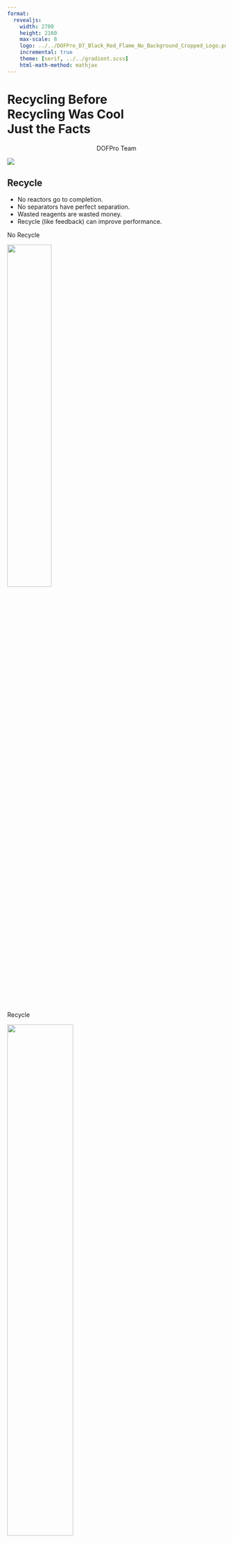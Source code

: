 ```yaml
---
format:
  revealjs:
    width: 2700
    height: 2160
    max-scale: 8
    logo: ../../DOFPro_D7_Black_Red_Flame_No_Background_Cropped_Logo.png
    incremental: true
    theme: [serif, ../../gradient.scss]
    html-math-method: mathjax
---
```


# Recycling Before<br/>Recycling Was Cool</br>Just the Facts{.bigbold75}

::: {style="text-align: center;"}
DOFPro Team
:::

![](../../DOFPro_D7_Black_Red_Flame_No_Background_Cropped.png){.absolute left="22%" top="-45%"}

## Recycle

 - No reactors go to completion.
 - No separators have perfect separation.
 - Wasted reagents are wasted money.
 - Recycle (like feedback) can improve performance.

:::{.fragment}
:::{.absolute top=50% left=0%}
No Recycle
:::

![](RecycDemo1.png){.absolute left=0% top=52% width=45%}
:::

:::{.fragment}
:::{.absolute top=50% left=50%}
Recycle
:::

![](RecycDemo2.png){.absolute left=50% top=51% width=55%}
:::

## Recycle Comparison – No Recycle

![](RecycDemo1.png){.absolute left=0% top=10% width=60%}

:::{style="font-size: 60px"}
:::{.absolute top=20% left=7%}
$\enclose{circle}{1}$
:::
:::{.absolute top=20% left=20%}
$\enclose{circle}{2}$
:::
:::{.absolute top=14% left=48%}
$\enclose{circle}{4}$
:::
:::{.absolute top=34% left=48%}
$\enclose{circle}{3}$
:::
:::{.absolute top=24% left=1%}
$\mathrm{A}$
:::
:::{.absolute top=12.5% left=24%}
$\begin{array}{c}\mathrm{A}\\\mathrm{B}\\\mathrm{C}\end{array}$
:::
:::{.absolute top=14% left=58%}
$\begin{array}{c}\mathrm{A}\\\mathrm{B}\\\mathrm{C}\end{array}$
:::
:::{.absolute top=33% left=58%}
$\begin{array}{c}\mathrm{A}\\\mathrm{B}\end{array}$
:::
:::

:::{.absolute top=19% left=65%}
$$
\mathrm{C_3H_8 \rightarrow C_3H_6 + H_2}
$$

$$
\mathrm{A \rightarrow B + C}
$$
:::

:::{.absolute top=50% left=0%}
Given: Feed $\mathrm{100\ mol/s\ A}$
<br/><br/>
Reactor: $f_\mathrm{A}=0.10\ (10\%)$
<br/><br/>
Separator: $t_\mathrm{A3} = 0.995,\ t_\mathrm{B4} = 0.950,\ t_\mathrm{C4} = 1$.
:::

## No Recycle (cont.)

### Material Balances

:::: {.columns}

::: {.column width=50%}
**Reactor**

:::{style="font-size: 90px"}
$$
\dot{\xi} = f_\mathrm{A} \dot{n}_\mathrm{A1} /(-\nu_\mathrm{A})
$$
$$
\dot{\xi} = (0.10)(100) = 10\ \mathrm{mol/s}
$$
$$
\dot{n}_\mathrm{i2} = \dot{n}_\mathrm{i1} + \nu_i \dot{\xi}
$$
$$
\dot{n}_\mathrm{A2} = 100 - 10 = 90\ \mathrm{mol/s}
$$

$$
\dot{n}_\mathrm{B2} = 0 + 10 = 10\ \mathrm{mol/s}
$$
$$
\dot{n}_\mathrm{C2} = 0 + 10 = 10\ \mathrm{mol/s}
$$
:::
:::

::: {.column width=50%}
**Separator**

:::{style="font-size: 90px"}
$$
\dot{n}_\mathrm{i3} = t_{i3} \dot{n}_\mathrm{i2},\ \ t_{i4} = 1 - t_{i3}
$$

$$
\dot{n}_\mathrm{A3}=(0.995)(90) = 89.55\ \mathrm{mol/s}
$$

$$
\dot{n}_\mathrm{B3}=(0.05)(10) = 0.5\ \mathrm{mol/s}
$$

$$
\dot{n}_\mathrm{C3}=(0)(10) = 0\ \mathrm{mol/s}
$$

$$
\dot{n}_\mathrm{A4} = \dot{n}_\mathrm{A2} - \dot{n}_\mathrm{A3} = 0.45\ \mathrm{mol/s}
$$
$$
\dot{n}_\mathrm{B4} = \dot{n}_\mathrm{B2} - \dot{n}_\mathrm{B3} = 9.5\ \mathrm{mol/s}
$$
$$
\dot{n}_\mathrm{C4} = \dot{n}_\mathrm{C2} - \dot{n}_\mathrm{C3} = 10\ \mathrm{mol/s}
$$
:::
:::
::::

## No Recycle Spreadsheet

![](RecycDemo1.png){.absolute left=0% top=10% width=60%}

:::{style="font-size: 60px"}
:::{.absolute top=20% left=7%}
$\enclose{circle}{1}$
:::
:::{.absolute top=20% left=20%}
$\enclose{circle}{2}$
:::
:::{.absolute top=14% left=48%}
$\enclose{circle}{4}$
:::
:::{.absolute top=34% left=48%}
$\enclose{circle}{3}$
:::
:::{.absolute top=24% left=1%}
$\mathrm{A}$
:::
:::{.absolute top=12.5% left=24%}
$\begin{array}{c}\mathrm{A}\\\mathrm{B}\\\mathrm{C}\end{array}$
:::
:::{.absolute top=14% left=58%}
$\begin{array}{c}\mathrm{A}\\\mathrm{B}\\\mathrm{C}\end{array}$
:::
:::{.absolute top=33% left=58%}
$\begin{array}{c}\mathrm{A}\\\mathrm{B}\end{array}$
:::
:::

:::{.absolute top=19% left=65%}
$$
\mathrm{C_3H_8 \rightarrow C_3H_6 + H_2}
$$

$$
\mathrm{A \rightarrow B + C}
$$
:::

![](NoRecycle.png){.absolute top=50% left=0%}

## Same System with Recycle

![](RecycDemo2.png){.absolute left=0% top=10% width=60%}

:::{style="font-size: 60px"}
:::{.absolute top=19.5% left=5%}
$\enclose{circle}{1}$
:::
:::{.absolute top=20% left=34%}
$\enclose{circle}{2}$
:::
:::{.absolute top=15% left=54%}
$\enclose{circle}{4}$
:::
:::{.absolute top=36% left=23%}
$\enclose{circle}{3}$
:::
:::{.absolute top=20% left=13%}
$\enclose{circle}{5}$
:::
:::{.absolute top=22% left=-1%}
$\mathrm{A}$
:::
:::{.absolute top=14% left=59%}
$\begin{array}{c}\mathrm{A}\\\mathrm{B}\\\mathrm{C}\end{array}$
:::
:::
:::{style="font-size: 90px"}
:::{.absolute top=50% left=0%}
**Reactor**

&nbsp;&nbsp;&nbsp;&nbsp;$\dot{\xi} = 0.10 \dot{n}_\mathrm{A5}\ \mathrm{mol/s}$

&nbsp;&nbsp;&nbsp;&nbsp;$\dot{n}_\mathrm{A2} = \dot{n}_\mathrm{A5} - 0.1 \dot{n}_\mathrm{A5} = 0.90 \dot{n}_\mathrm{A5}$
:::

:::{.absolute top=20% left=67%}
**Separator**

&nbsp;&nbsp;&nbsp;&nbsp;$\dot{n}_\mathrm{A3} = 0.995 \dot{n}_\mathrm{A2}$

&nbsp;&nbsp;&nbsp;&nbsp;$\dot{n}_\mathrm{A4} = 0.005 \dot{n}_\mathrm{A2}$
:::
:::{.absolute top=50% left=67%}
**Mixer**

&nbsp;&nbsp;&nbsp;&nbsp;$\dot{n}_\mathrm{A5} = 100 + \dot{n}_\mathrm{A3}$
:::
:::

:::{.absolute top=75% left=0%}
Material balance for component A

Four equations in four unknowns, $\dot{n}_\mathrm{A2}$, $\dot{n}_\mathrm{A3}$, $\dot{n}_\mathrm{A4}$, and $\dot{n}_\mathrm{A5}$.
:::
## Same System with Recycle (cont.)

Successive substitution on $\mathrm{A}$ for solution

:::{.absolute left=5%}
<br/>
$\dot{n}_\mathrm{A2} = 0.90 \dot{n}_\mathrm{A5}$
<br/><br/>
$\dot{n}_\mathrm{A3} = 0.995 \dot{n}_\mathrm{A2} = 0.995(0.90 \dot{n}_\mathrm{A5})$
<br/><br/>
$\dot{n}_\mathrm{A5} = 100 + \dot{n}_\mathrm{A3}= 100 + 0.995(0.90 \dot{n}_\mathrm{A5})$
<br/><br/>
$\dot{n}_\mathrm{A5}[1-0.995(0.90)] = 100$
<br/><br/>
$\dot{n}_\mathrm{A5} = \frac{100}{[1-0.995(0.90)]} = 956.9$
:::

## Same System with Recycle (cont.)

Use similar approach for B and C

**Solution:**

:::: {.columns}

::: {.column width=33%}
$$
\dot{n}_\mathrm{A2} = 861\ \mathrm{mol/s}
$$
$$
\dot{n}_\mathrm{A3} = 857\ \mathrm{mol/s}
$$
$$
\dot{n}_\mathrm{A4} = 4.3\ \mathrm{mol/s}
$$
$$
\dot{n}_\mathrm{A5} = 957\ \mathrm{mol/s}
$$

:::

::: {.column width=33%}
$$
\dot{n}_\mathrm{B2} = 101\ \mathrm{mol/s}
$$
$$
\dot{n}_\mathrm{B3} = 5.0\ \mathrm{mol/s}
$$
$$
\dot{n}_\mathrm{B4} = 96\ \mathrm{mol/s}
$$
$$
\dot{n}_\mathrm{B5} = 5.0\ \mathrm{mol/s}
$$
:::

::: {.column width=33%}
$$
\dot{n}_\mathrm{C2} = 96\ \mathrm{mol/s}
$$
$$
\dot{n}_\mathrm{C3} = 0\ \mathrm{mol/s}
$$
$$
\dot{n}_\mathrm{C4} = 96\ \mathrm{mol/s}
$$
$$
\dot{n}_\mathrm{C5} = 0\ \mathrm{mol/s}
$$
:::

::::


## Recycle Example (cont.)

What did recycle buy us?

Overall fractional conversion $= \frac{\dot{n}_\mathrm{A1} - \dot{n}_\mathrm{A4}}{\dot{n}_\mathrm{A4}}$

$$
f_\mathrm{A} = \frac{100-4.3}{100} = 0.957\ \mathrm{vs.\ 0.10}
$$

Overall extent of reaction (same as extent of reaction in the reactor, unlike fractional conversion)
$$
\dot{\xi}_\mathrm{overall} = 100-4.3 = 95.7\ \mathrm{mol/s\ vs.\ 10\ mol/s}
$$

What did it cost?

$$
\dot{n}_\mathrm{2} = 1058\ \mathrm{mol/s\ vs.\ 110\ mol/s}
$$

$$
\dot{n}_\mathrm{3} = 862\ \mathrm{mol/s\ vs.\ 90\ mol/s}
$$

## Recycle Example Spreadsheet

![](RecycDemo2.png){.absolute left=0% top=10% width=60%}

:::{style="font-size: 60px"}
:::{.absolute top=19.5% left=5%}
$\enclose{circle}{1}$
:::
:::{.absolute top=20% left=34%}
$\enclose{circle}{2}$
:::
:::{.absolute top=15% left=54%}
$\enclose{circle}{4}$
:::
:::{.absolute top=36% left=23%}
$\enclose{circle}{3}$
:::
:::{.absolute top=20% left=13%}
$\enclose{circle}{5}$
:::
:::{.absolute top=22% left=-1%}
$\mathrm{A}$
:::
:::{.absolute top=14% left=59%}
$\begin{array}{c}\mathrm{A}\\\mathrm{B}\\\mathrm{C}\end{array}$
:::
:::

:::{.absolute top=17% left=65%}
$$
\mathrm{C_3H_8 \rightarrow C_3H_6 + H_2}
$$

$$
\mathrm{A \rightarrow B + C}
$$
:::

![](Recycle.png){.absolute top=50% left=0%}

## Purge

![](PurgeExample.png)

 - Often necessary to remove trace species in the feed
 - Used with recycle when the separator has a split fraction of 0 on a trace species
 - Less expensive than an additional separator


## Actual vs. Instructional PFD

Mixers and dividers are almost never shown on actual PFDs.

![](MixDivRealLearn.png)


## The Takeaways

1. Recycle is used extensively in the chemical process industry to improve overall efficiency and cut down on waste.
2. Analyzing a recycle loop almost always requires a symbolic solution around the loop before the equations can be solved.
3. A purge line is often required in a recycle loop to prevent the buildup of trace components.
4. Mixers and dividers are often represented by tee-junctions in PFDs.



#

::: {.centered}
 </br></br></br></br></br>**Thanks for watching!** </br> The *Full Story* companion video is in the link in the upper left. The companion video in the series, *Leaving Radiator Springs In the Dust*, is in the upper right. To learn more about Chemical and Thermal Processes, visit the website linked in the description.
:::

![](../../DOFPro_D7_Black_Red_Flame_No_Background_Cropped.png){.absolute left="20%" top="100%"}